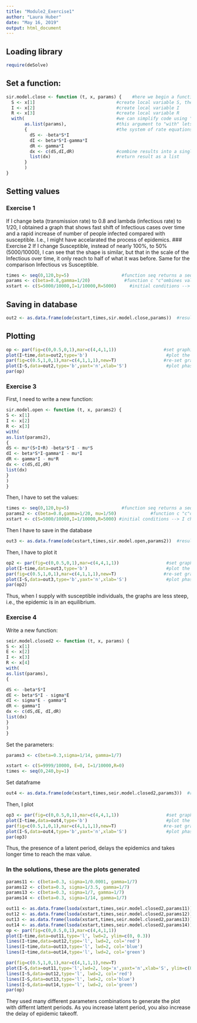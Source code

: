 ```yaml
---
title: "Module2_Exercise1"
author: "Laura Huber"
date: "May 16, 2019"
output: html_document
---
```

## Loading library
```r
require(deSolve)
```

## Set a function:
```r
sir.model.close <- function (t, x, params) {    #here we begin a function with three arguments 
  S <- x[1]                               #create local variable S, the first element of x
  I <- x[2]                               #create local variable I
  R <- x[3]                               #create local variable R
  with(                                   #we can simplify code using "with"
       as.list(params),                   #this argument to "with" lets us use the variable names
       {                                  #the system of rate equations
         dS <- -beta*S*I
         dI <- beta*S*I-gamma*I
         dR <- gamma*I
         dx <- c(dS,dI,dR)                #combine results into a single vector dx
         list(dx)                         #return result as a list
       }
       )
}
```


## Setting values

### Exercise 1
If I change beta (transmission rate) to 0.8 and lambda (infectious rate) to 1/20, I obtained a graph that shows fast shift of Infectious cases over time and a rapid increase of number of people infected compared with susceptible. I.e., I might have accelarated the process of epidemics. 
### Exercise 2
If I change Susceptible, instead  of nearly 100%, to 50% (5000/10000), I can see that the shape is  similar, but that in the scale of the Infectious over time, it only reach to half of what it was before. Same for the comparison Infectious vs Susceptible.

```r
times <- seq(0,120,by=5)                    #function seq returns a sequence
params <- c(beta=0.8,gamma=1/20)             #function c "c"ombines values into a vector --> I changed the values of beta and gamma in here 
xstart <- c(S=5000/10000,I=1/10000,R=5000)     #initial conditions --> I changed to 5000/10000
```

## Saving in database
```r
out2 <- as.data.frame(ode(xstart,times,sir.model.close,params))  #result stored in dataframe --> I changed to opened for Exercise 3
```

## Plotting
```r
op <- par(fig=c(0,0.5,0,1),mar=c(4,4,1,1))                  #set graphical parameters
plot(I~time,data=out2,type='b')                              #plot the I variable against time
par(fig=c(0.5,1,0,1),mar=c(4,1,1,1),new=T)                  #re-set graphical parameters
plot(I~S,data=out2,type='b',yaxt='n',xlab='S')               #plot phase portrait
par(op)    
```

### Exercise 3
First, I need to write a new function:
```r
sir.model.open <- function (t, x, params2) {
S <- x[1] 
I <- x[2]
R <- x[3] 
with(
as.list(params2),
{ 
dS <- mu*(S+I+R) -beta*S*I - mu*S
dI <- beta*S*I-gamma*I - mu*I
dR <- gamma*I - mu*R
dx <- c(dS,dI,dR) 
list(dx) 
}
)
}
```

Then, I have to set the values:
```r
times <- seq(0,120,by=5)                    #function seq returns a sequence
params2 <- c(beta=0.8,gamma=1/20, mu=1/50)             #function c "c"ombines values into a vector 
xstart <- c(S=5000/10000,I=1/10000,R=5000) #initial conditions --> I changed to 5000/10000
```

Then I have to save in the database

```r
out3 <- as.data.frame(ode(xstart,times,sir.model.open,params2))  #result stored in dataframe
```

Then, I have to plot it
```r
op2 <- par(fig=c(0,0.5,0,1),mar=c(4,4,1,1))                  #set graphical parameters
plot(I~time,data=out3,type='b')                              #plot the I variable against time
par(fig=c(0.5,1,0,1),mar=c(4,1,1,1),new=T)                  #re-set graphical parameters
plot(I~S,data=out3,type='b',yaxt='n',xlab='S')               #plot phase portrait
par(op2)    
```

Thus, when I supply with susceptible individuals, the graphs are less steep, i.e., the epidemic is in an equilibrium.

### Exercise 4
Write a new function: 
```r
seir.model.closed2 <- function (t, x, params) {
S <- x[1] 
E <- x[2] 
I <- x[3]
R <- x[4] 
with( 
as.list(params),
{

dS <- -beta*S*I
dE <- beta*S*I - sigma*E
dI <- sigma*E - gamma*I
dR <- gamma*I
dx <- c(dS,dE, dI,dR)
list(dx)
}
)
}
```

Set the parameters:
```r
params3 <- c(beta=0.3,sigma=1/14, gamma=1/7)

xstart <- c(S=9999/10000, E=0, I=1/10000,R=0)
times <- seq(0,240,by=1)
```
Set dataframe

```r
out4 <- as.data.frame(ode(xstart,times,seir.model.closed2,params3))  #result stored in dataframe
```
Then, I plot
```r
op3 <- par(fig=c(0,0.5,0,1),mar=c(4,4,1,1))                  #set graphical parameters
plot(I~time,data=out4,type='b')                              #plot the I variable against time
par(fig=c(0.5,1,0,1),mar=c(4,1,1,1),new=T)                  #re-set graphical parameters
plot(I~S,data=out4,type='b',yaxt='n',xlab='S')               #plot phase portrait
par(op3)    
```

Thus, the presence of a latent period, delays the epidemics and takes longer time to  reach the max value.

### In the solutions, these are the plots generated 
```r
params11 <- c(beta=0.3, sigma=1/0.0001, gamma=1/7)
params12 <- c(beta=0.3, sigma=1/3.5, gamma=1/7)
params13 <- c(beta=0.3, sigma=1/7, gamma=1/7)
params14 <- c(beta=0.3, sigma=1/14, gamma=1/7)

out11 <- as.data.frame(lsoda(xstart,times,seir.model.closed2,params11))
out12 <- as.data.frame(lsoda(xstart,times,seir.model.closed2,params12))
out13 <- as.data.frame(lsoda(xstart,times,seir.model.closed2,params13))
out14 <- as.data.frame(lsoda(xstart,times,seir.model.closed2,params14))
op <- par(fig=c(0,0.5,0,1),mar=c(4,4,1,1))
plot(I~time,data=out11,type='l', lwd=2, ylim=c(0, 0.3))
lines(I~time,data=out12,type='l', lwd=2, col='red')
lines(I~time,data=out13,type='l', lwd=2, col='blue')
lines(I~time,data=out14,type='l', lwd=2, col='green')

par(fig=c(0.5,1,0,1),mar=c(4,1,1,1),new=T)
plot(I~S,data=out11,type='l',lwd=2, log='x',yaxt='n',xlab='S', ylim=c(0.01, 0.3), xlim=c(0.01, 1))
lines(I~S,data=out12,type='l', lwd=2, col='red')
lines(I~S,data=out13,type='l', lwd=2, col='blue')
lines(I~S,data=out14,type='l', lwd=2, col='green')
par(op)
```

They used many different parameters combinations to generate the plot with differnt lattent periods. As you increase latent period, you also increase the delay of epidemic takeoff.
